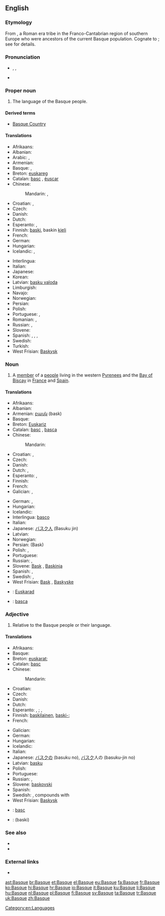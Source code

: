 {{wikipedia}}
{{interwiktionary|code=eu}}
{{also|basque}}
==English==

===Etymology===
From {{etyl|la}} {{term|Vascones|lang=la}}, a Roman era tribe in the Franco-Cantabrian region of southern Europe who were ancestors of the current Basque population. Cognate to {{term|Gascon|lang=en}}; see {{term|Gascony|lang=en}} for details.

===Pronunciation===
* {{a|UK|US}} {{enPR|bask}}, {{IPA|/bæsk/}}, {{X-SAMPA|/b{sk/}}
* {{homophones|bask}}

===Proper noun===
{{en-proper noun}}

# The language of the Basque people.

====Derived terms====
* [[Basque Country]]

====Translations====
{{trans-top|language}}
* Afrikaans: {{t|af|Baskies}}
* Albanian: {{t-|sq|baske|xs=Albanian}}
* Arabic: {{t|ar|الباسك|m|tr=al-baask}}, {{qualifier|archaic}} {{t|ar|البشكنس|f|tr=al bashkans|sc=Arab}}
* Armenian: {{t-|hy|բասկերեն|tr=baskeren}}
* Basque: {{t+|eu|euskara|xs=Basque}}, {{t+|eu|euskera|xs=Basque}}
* Breton: [[euskareg]] {{m}}
* Catalan: [[basc]] {{m}}, [[èuscar]] {{m}}
* Chinese:
*: Mandarin: {{t|cmn|巴斯克語|sc=Hani}}, {{t|cmn|巴斯克语|tr=Bāsīkèyǔ|sc=Hani}}
* Croatian: {{t|hr|baskijski jezik|m|alt=bȁskījskī jèzik}}, {{t|hr|baskijski|m}}
* Czech: {{t+|cs|baskičtina|f}}
* Danish: {{t-|da|baskisk}}
* Dutch: {{t+|nl|Baskisch|n}}
* Esperanto: {{t-|eo|eŭska lingvo|xs=Esperanto}} {{qualifier|preferred}}, {{t-|eo|vaska lingvo|xs=Esperanto}}
* Finnish: [[baski]], baskin [[kieli]]
* French: {{t+|fr|basque|m}}
* German: {{t+|de|Baskisch|n}}
* Hungarian: {{t+|hu|baszk}}
* Icelandic: {{t+|is|baskneska|f}}, {{t-|is|baskamál|n}}
{{trans-mid}}
* Interlingua: {{t-|ia|basco|xs=Interlingua}}
* Italian: {{t+|it|basco|m}}
* Japanese: {{t+|ja|バスク語|tr=Basuku-go}}
* Korean: {{t|ko|바스크어|tr=Baseukeu-eo|sc=Hang}}
* Latvian: [[basku valoda]] {{f}}
* Limburgish: {{t|li|Baskisj|n|xs=Limburgish}}
* Navajo: {{tø|nv|Dibé Ndeiniłkaadí Dineʼé bizaad}}
* Norwegian: {{t-|no|baskisk}}
* Persian: {{t|fa|باسکی|tr=Baski}}
* Polish: {{t+|pl|baskijski|m}}
* Portuguese: {{t+|pt|basco|m}}, {{t|pt|vasconço|m}}
* Romanian: {{t|ro|limba bască|f}}, {{t+|ro|bască|f}}
* Russian: {{t-|ru|баскский язык|m|tr=báskskij jazýk}}, {{t|ru|баскский|m|tr=báskskij|sc=Cyrl}}
* Slovene: {{t+|sl|baskovščina|f}}
* Spanish: {{t+|es|vasco|m}}, {{t+|es|vascuence|m}}, {{t+|es|euskera|m}}, {{t|es|eusquera|m}}
* Swedish: {{t+|sv|baskiska|c}}
* Turkish: {{t+|tr|Baskça}}
* West Frisian: [[Baskysk]]
{{trans-bottom}}

===Noun===
{{en-noun}}

# A [[member]] of a [[people]] living in the western [[Pyrenees]] and the [[Bay of Biscay]] in [[France]] and [[Spain]].

====Translations====
{{trans-top|member of a people}}
* Afrikaans: {{t|af|Bask}}
* Albanian: {{t+|sq|bask|xs=Albanian}}
* Armenian: [[բասկ]] (bask)
* Basque: {{t+|eu|euskaldun|xs=Basque}}
* Breton: [[Euskariz]] {{p}}
* Catalan: [[basc]] {{m}}, [[basca]] {{f}}
* Chinese:
*: Mandarin: {{t|cmn|巴斯克人|tr=Bāsīkèrén|sc=Hani}}
* Croatian: {{t-|hr|Bask|m|alt=Bȁsk}}, {{t-|hr|Baskijka|f|alt=Bȁskījka}}
* Czech: {{t-|cs|Bask|m}}
* Danish: {{t-|da|basker|c}}
* Dutch: {{t+|nl|Bask|m}}, {{t-|nl|Baskische|f}}
* Esperanto: {{t-|eo|eŭsko|xs=Esperanto}} {{qualifier|preferred}}, {{t-|eo|vasko|xs=Esperanto}}
* Finnish: {{t+|fi|baski}}
* French: {{t+|fr|Basque|m|f}}
* Galician: {{t+|gl|vasco|m|xs=Galician}}, {{t-|gl|vasca|f|xs=Galician}}
{{trans-mid}}
* German: {{t-|de|Baske|m}}, {{t-|de|Baskin|f}}
* Hungarian: {{t+|hu|baszk}}
* Icelandic: {{t|is|Baski|m}}
* Interlingua: [[basco]]
* Italian: {{t+|it|basco|m}}
* Japanese: [[バスク人]] (Basuku jin)
* Latvian: {{t-|lv|basks|m|xs=Latvian}}
* Norwegian: {{t-|no|basker}}
* Persian: {{fa-Arab|[[باسک]]}} (Bask)
* Polish: {{t-|pl|Bask|m}}, {{t-|pl|Baskijka|f}}
* Portuguese: {{t+|pt|basco|m}}
* Russian: {{t+|ru|баск|m|tr=bask}}, {{t-|ru|басконка|f|tr=baskónka}}
* Slovene: [[Bask]] {{m}}, [[Baskinja]] {{f}}
* Spanish: {{t+|es|vasco|m}}, {{t-|es|vasca|f}}
* Swedish: {{t-|sv|bask|m}}, {{t+|sv|baskiska|f}}
* West Frisian: [[Bask]] {{m}}, [[Baskyske]] {{f}}
{{trans-bottom}}

{{checktrans-top}}
* {{ttbc|br}}: [[Euskarad]] {{m}}
* {{ttbc|ro}}: [[basca]]
{{trans-bottom}}

===Adjective===
{{en-adj|-}}

# Relative to the Basque people or their language.

====Translations====
{{trans-top|relative to the Basque people or their language}}
* Afrikaans: {{t|af|Baskies}}
* Basque: {{t+|eu|euskal|xs=Basque}}
* Breton: {{sense|people}} [[euskarat]]; {{sense|language}} {{t|br|euskarek|xs=Breton}}
* Catalan: [[basc]]
* Chinese:
*: Mandarin: {{t|zh|巴斯克|tr=Bāsīkè de|alt=巴斯克的|sc=Hani}}
* Croatian: {{t-|hr|baskijski|alt=bȁskījskī}}
* Czech: {{t+|cs|baskický}}
* Danish: {{t-|da|baskisk}}
* Dutch: {{t+|nl|Baskisch}}
* Esperanto: {{sense|people}} {{t-|eo|eŭska|xs=Esperanto}} {{qualifier|preferred}}, {{t-|eo|vaska|xs=Esperanto}}; {{sense|language}} {{t-|eo|eŭsklingva|xs=Esperanto}} {{qualifier|preferred}}, {{t-|eo|vasklingva|xs=Esperanto}}
* Finnish: {{sense|people}} [[baskilainen]], [[baski|baski-]]; {{sense|language}} {{t+|fi|baskinkielinen}}
* French: {{t+|fr|basque}}
{{trans-mid}}
* Galician: {{t+|gl|vasco|xs=Galician}}
* German: {{t+|de|baskisch}}
* Hungarian: {{t+|hu|baszk}}
* Icelandic: {{t|is|baskneskur}}
* Italian: {{t+|it|basco|m}}
* Japanese: [[バスク]]の (basuku no), [[バスク]]人の (basuku-jin no)
* Latvian: [[basku]]
* Polish: {{t+|pl|baskijski|m}}
* Portuguese: {{t+|pt|basco}}
* Russian: {{t+|ru|баскский|tr=báskskij}}, {{t-|ru|басконский|tr=baskónskij}}
* Slovene: [[baskovski]]
* Spanish: {{t+|es|vasco}}
* Swedish: {{t+|sv|baskisk}}, compounds with {{t|sv|bask}}
* West Frisian: [[Baskysk]]
{{trans-bottom}}

{{checktrans-top}}
* {{ttbc|ia}}: [[basc]]
{{trans-mid}}
* {{ttbc|fa}}: {{fa-Arab|[[باسکی]]}} (baski)
{{trans-bottom}}

===See also===
* {{langcat}}
* {{langlist}}

===External links===
* {{ISO 639|link=Ethnologue|1code=eu|code=eus}}

[[Category:en:Languages]]

[[ast:Basque]]
[[br:Basque]]
[[et:Basque]]
[[el:Basque]]
[[eu:Basque]]
[[fa:Basque]]
[[fr:Basque]]
[[ko:Basque]]
[[hi:Basque]]
[[hr:Basque]]
[[io:Basque]]
[[it:Basque]]
[[ku:Basque]]
[[li:Basque]]
[[hu:Basque]]
[[nl:Basque]]
[[pl:Basque]]
[[fi:Basque]]
[[sv:Basque]]
[[ta:Basque]]
[[tr:Basque]]
[[uk:Basque]]
[[zh:Basque]]